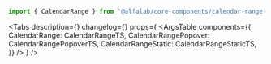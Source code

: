 


<Meta title='Components/Forms/Calendars/CalendarRange' component={CalendarRange} />

<!-- Canvas -->

<Story name='CalendarRange'>
    <CalendarRange calendarPosition={select('calendarPosition', ['static', 'popover'], 'static')} />
</Story>

<!-- Docs -->

<ComponentHeader
    name='CalendarRange'
    version={version}
    package='@alfalab/core-components/calendar-range'
    design='https://www.figma.com/file/cdNnkh2QdxuvYLrBm4cubM/Web-%3A%3A-Core-Default-Components?node-id=7935%3A48591'
/>

```jsx
import { CalendarRange } from '@alfalab/core-components/calendar-range';
```

<Tabs
    description={<Description />}
    changelog={<Changelog />}
    props={
        <ArgsTable
            components={{
                CalendarRange: CalendarRangeTS,
                CalendarRangePopover: CalendarRangePopoverTS,
                CalendarRangeStatic: CalendarRangeStaticTS,
            }}
        />
    }
/>
